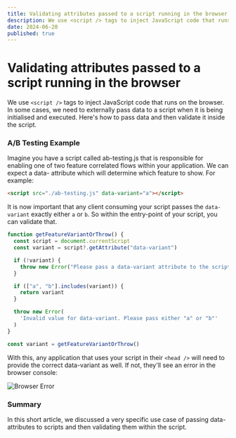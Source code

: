 ```yaml
---
title: Validating attributes passed to a script running in the browser
description: We use <script /> tags to inject JavaScript code that runs on the browser. In some cases, we need to externally pass data to a script when it is being initialised and executed.
date: 2024-06-20
published: true
---
```


# Validating attributes passed to a script running in the browser

We use `<script />` tags to inject JavaScript code that runs on the browser.
In some cases, we need to externally pass data to a script when it is being initialised and executed.
Here's how to pass data and then validate it inside the script.

### A/B Testing Example

Imagine you have a script called ab-testing.js that is responsible for enabling one of two feature correlated flows within your application.
We can expect a data- attribute which will determine which feature to show. For example:

```html
<script src="./ab-testing.js" data-variant="a"></script>
```

It is now important that any client consuming your script passes the `data-variant` exactly either `a` or `b`.
So within the entry-point of your script, you can validate that.

```ts
function getFeatureVariantOrThrow() {
  const script = document.currentScript
  const variant = script?.getAttribute("data-variant")

  if (!variant) {
    throw new Error("Please pass a data-variant attribute to the script tag")
  }

  if (["a", "b"].includes(variant)) {
    return variant
  }

  throw new Error(
    'Invalid value for data-variant. Please pass either "a" or "b"'
  )
}

const variant = getFeatureVariantOrThrow()
```

With this, any application that uses your script in their
`<head />` will need to provide the correct data-variant as well.
If not, they'll see an error in the browser console:

![Browser Error](/validating-script-attributes/error.png "Browser displaying the error that our script throws")

### Summary

In this short article, we discussed a very specific use case of passing data- attributes to scripts and then validating them within the script.
